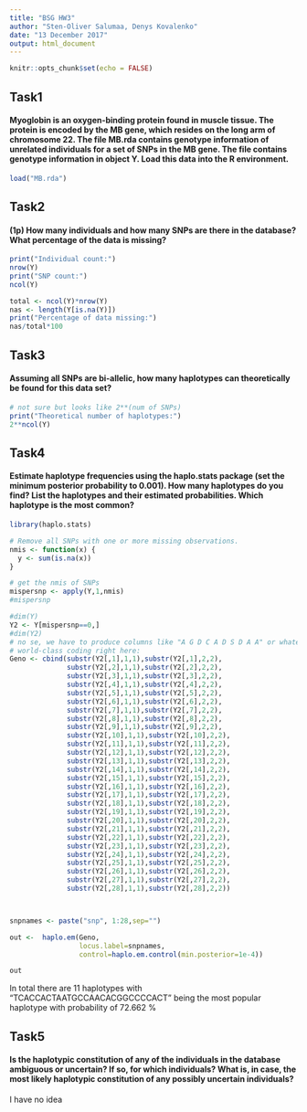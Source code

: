 ```yaml
---
title: "BSG HW3"
author: "Sten-Oliver Salumaa, Denys Kovalenko"
date: "13 December 2017"
output: html_document
---
```


```r
knitr::opts_chunk$set(echo = FALSE)
```

## Task1
#### Myoglobin is an oxygen-binding protein found in muscle tissue. The protein is encoded by the MB gene, which resides on the long arm of chromosome 22. The file MB.rda contains genotype information of unrelated individuals for a set of SNPs in the MB gene. The file contains genotype information in object Y. Load this data into the R environment.

```r
load("MB.rda")
```


## Task2
####  (1p) How many individuals and how many SNPs are there in the database? What percentage of the data is missing? 

```r
print("Individual count:")
nrow(Y)
print("SNP count:")
ncol(Y)

total <- ncol(Y)*nrow(Y)
nas <- length(Y[is.na(Y)])
print("Percentage of data missing:")
nas/total*100
```


## Task3
#### Assuming all SNPs are bi-allelic, how many haplotypes can theoretically be found for this data set?

```r
# not sure but looks like 2**(num of SNPs)
print("Theoretical number of haplotypes:")
2**ncol(Y)
```

## Task4
#### Estimate haplotype frequencies using the haplo.stats package (set the minimum posterior probability to 0.001). How many haplotypes do you find? List the haplotypes and their estimated probabilities. Which haplotype is the most common?

```r
library(haplo.stats)

# Remove all SNPs with one or more missing observations.
nmis <- function(x) {
  y <- sum(is.na(x))
}

# get the nmis of SNPs
mispersnp <- apply(Y,1,nmis)
#mispersnp

#dim(Y)
Y2 <- Y[mispersnp==0,]
#dim(Y2)
# no se, we have to produce columns like "A G D C A D S D A A" or whatever and thed we can use the other function
# world-class coding right here:
Geno <- cbind(substr(Y2[,1],1,1),substr(Y2[,1],2,2),
              substr(Y2[,2],1,1),substr(Y2[,2],2,2),
              substr(Y2[,3],1,1),substr(Y2[,3],2,2),
              substr(Y2[,4],1,1),substr(Y2[,4],2,2),
              substr(Y2[,5],1,1),substr(Y2[,5],2,2),
              substr(Y2[,6],1,1),substr(Y2[,6],2,2),
              substr(Y2[,7],1,1),substr(Y2[,7],2,2),
              substr(Y2[,8],1,1),substr(Y2[,8],2,2),
              substr(Y2[,9],1,1),substr(Y2[,9],2,2),
              substr(Y2[,10],1,1),substr(Y2[,10],2,2),
              substr(Y2[,11],1,1),substr(Y2[,11],2,2),
              substr(Y2[,12],1,1),substr(Y2[,12],2,2),
              substr(Y2[,13],1,1),substr(Y2[,13],2,2),
              substr(Y2[,14],1,1),substr(Y2[,14],2,2),
              substr(Y2[,15],1,1),substr(Y2[,15],2,2),
              substr(Y2[,16],1,1),substr(Y2[,16],2,2),
              substr(Y2[,17],1,1),substr(Y2[,17],2,2),
              substr(Y2[,18],1,1),substr(Y2[,18],2,2),
              substr(Y2[,19],1,1),substr(Y2[,19],2,2),
              substr(Y2[,20],1,1),substr(Y2[,20],2,2),
              substr(Y2[,21],1,1),substr(Y2[,21],2,2),
              substr(Y2[,22],1,1),substr(Y2[,22],2,2),
              substr(Y2[,23],1,1),substr(Y2[,23],2,2),
              substr(Y2[,24],1,1),substr(Y2[,24],2,2),
              substr(Y2[,25],1,1),substr(Y2[,25],2,2),
              substr(Y2[,26],1,1),substr(Y2[,26],2,2),
              substr(Y2[,27],1,1),substr(Y2[,27],2,2),
              substr(Y2[,28],1,1),substr(Y2[,28],2,2))



snpnames <- paste("snp", 1:28,sep="")

out <-  haplo.em(Geno,
                 locus.label=snpnames,
                 control=haplo.em.control(min.posterior=1e-4))

out
```

In total there are 11 haplotypes with "TCACCACTAATGCCAACACGGCCCCACT" being the most popular haplotype with probability of 72.662 %


## Task5
####  Is the haplotypic constitution of any of the individuals in the database ambiguous or uncertain? If so, for which individuals? What is, in case, the most likely haplotypic constitution of any possibly uncertain individuals?

I have no idea

```r


```

```r


```


```r


```


```r


```